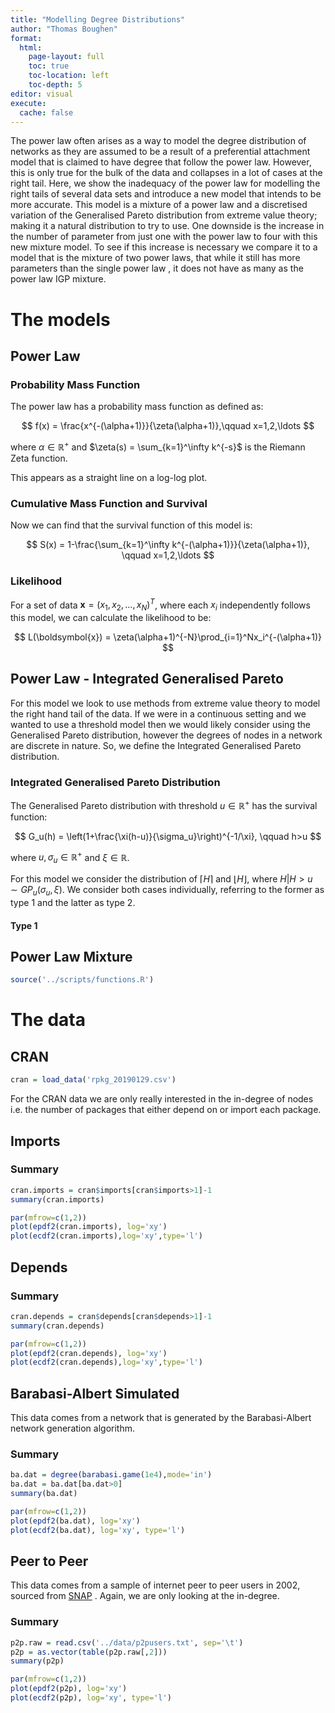 ```yaml
---
title: "Modelling Degree Distributions"
author: "Thomas Boughen"
format: 
  html: 
    page-layout: full
    toc: true
    toc-location: left
    toc-depth: 5
editor: visual
execute:
  cache: false
---
```


The power law often arises as a way to model the degree distribution of networks as they are assumed to be a result of a preferential attachment model that is claimed to have degree that follow the power law. However, this is only true for the bulk of the data and collapses in a lot of cases at the right tail. Here, we show the inadequacy of the power law for modelling the right tails of several data sets and introduce a new model that intends to be more accurate. This model is a mixture of a power law and a discretised variation of the Generalised Pareto distribution from extreme value theory; making it a natural distribution to try to use. One downside is the increase in the number of parameter from just one with the power law to four with this new mixture model. To see if this increase is necessary we compare it to a model that is the mixture of two power laws, that while it still has more parameters than the single power law , it does not have as many as the power law IGP mixture.

# The models

::: panel-tabset
## Power Law

### Probability Mass Function

The power law has a probability mass function as defined as:

$$
f(x) = \frac{x^{-(\alpha+1)}}{\zeta(\alpha+1)},\qquad x=1,2,\ldots
$$

where $\alpha\in\mathbb{R}^+$ and $\zeta(s) = \sum_{k=1}^\infty k^{-s}$ is the Riemann Zeta function.

This appears as a straight line on a log-log plot.

### Cumulative Mass Function and Survival

Now we can find that the survival function of this model is:

$$
S(x) = 1-\frac{\sum_{k=1}^\infty k^{-(\alpha+1)}}{\zeta(\alpha+1)}, \qquad x=1,2,\ldots
$$

### Likelihood

For a set of data $\boldsymbol{x} = (x_1, x_2, \ldots,x_N)^T$, where each $x_i$ independently follows this model, we can calculate the likelihood to be:

$$
L(\boldsymbol{x}) = \zeta(\alpha+1)^{-N}\prod_{i=1}^Nx_i^{-(\alpha+1)}
$$

## Power Law - Integrated Generalised Pareto

For this model we look to use methods from extreme value theory to model the right hand tail of the data. If we were in a continuous setting and we wanted to use a threshold model then we would likely consider using the Generalised Pareto distribution, however the degrees of nodes in a network are discrete in nature. So, we define the Integrated Generalised Pareto distribution.

### Integrated Generalised Pareto Distribution

The Generalised Pareto distribution with threshold $u\in \mathbb{R}^+$ has the survival function:

$$
G_u(h) = \left(1+\frac{\xi(h-u)}{\sigma_u}\right)^{-1/\xi}, \qquad h>u
$$

where $u,\sigma_u \in \mathbb{R}^+$ and $\xi\in\mathbb{R}$.

For this model we consider the distribution of $\lceil H\rceil$ and $\lfloor H\rfloor$, where $H|H>u\sim GP_u(\sigma_u, \xi)$. We consider both cases individually, referring to the former as type 1 and the latter as type 2.

#### Type 1

```{=tex}
\begin{align}
\Pr(X=x|X>u) &= \Pr(H>x-1|H>\lfloor u \rfloor) - \Pr(H>x|H>\lfloor u \rfloor)\\
&=\left(1+\frac{\xi(x-\lfloor u \rfloor-1)}{\sigma_{\lfloor u \rfloor}}\right)^{-1/\xi} -\left(1+\frac{\xi(x-\lfloor u \rfloor)}{\sigma_{\lfloor u \rfloor}}\right)^{-1/\xi}
\end{align}
```

## Power Law Mixture
:::

```r
source('../scripts/functions.R')
```

# The data

::: panel-tabset
## CRAN

```r
cran = load_data('rpkg_20190129.csv')
```

For the CRAN data we are only really interested in the in-degree of nodes i.e. the number of packages that either depend on or import each package.

::: panel-tabset
## Imports

### Summary

```r
cran.imports = cran$imports[cran$imports>1]-1
summary(cran.imports)
```

```r

par(mfrow=c(1,2))
plot(epdf2(cran.imports), log='xy')
plot(ecdf2(cran.imports),log='xy',type='l')

```

## Depends

### Summary

```r
cran.depends = cran$depends[cran$depends>1]-1
summary(cran.depends)

```

```r
par(mfrow=c(1,2))
plot(epdf2(cran.depends), log='xy')
plot(ecdf2(cran.depends),log='xy',type='l')

```
:::

## Barabasi-Albert Simulated

This data comes from a network that is generated by the Barabasi-Albert network generation algorithm.

### Summary

```r
ba.dat = degree(barabasi.game(1e4),mode='in')
ba.dat = ba.dat[ba.dat>0]
summary(ba.dat)
```

```r

par(mfrow=c(1,2))
plot(epdf2(ba.dat), log='xy')
plot(ecdf2(ba.dat), log='xy', type='l')

```

## Peer to Peer

This data comes from a sample of internet peer to peer users in 2002, sourced from [SNAP](https://snap.stanford.edu/data/p2p-Gnutella08.html) . Again, we are only looking at the in-degree.

### Summary

```r
p2p.raw = read.csv('../data/p2pusers.txt', sep='\t')
p2p = as.vector(table(p2p.raw[,2]))
summary(p2p)
```

```r
par(mfrow=c(1,2))
plot(epdf2(p2p), log='xy')
plot(ecdf2(p2p), log='xy', type='l')
```
:::
